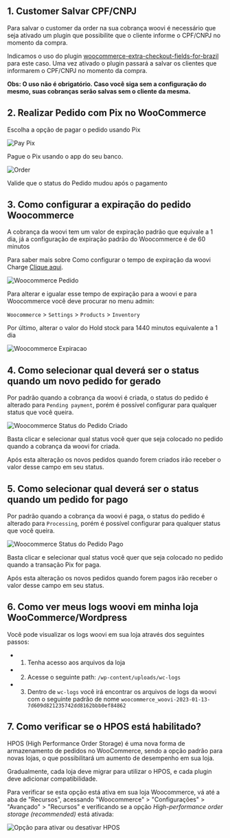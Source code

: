 ## 1. Customer Salvar CPF/CNPJ

Para salvar o customer da order na sua cobrança woovi é necessário que seja ativado um plugin que possibilite que o cliente informe o CPF/CNPJ no momento da compra.

Indicamos o uso do plugin [woocommerce-extra-checkout-fields-for-brazil](https://wordpress.org/plugins/woocommerce-extra-checkout-fields-for-brazil/) para este caso. Uma vez ativado o plugin passará a salvar os clientes que informarem o CPF/CNPJ no momento da compra.

**Obs: O uso não é obrigatório. Caso você siga sem a configuração do mesmo, suas cobranças serão salvas sem o cliente da mesma.**

## 2. Realizar Pedido com Pix no WooCommerce

Escolha a opção de pagar o pedido usando Pix

![Pay Pix](/img/ecommerce/woocommerce-pay-pix.png)

Pague o Pix usando o app do seu banco.

![Order](/img/ecommerce/woocommerce-order.png)

Valide que o status do Pedido mudou após o pagamento

## 3. Como configurar a expiração do pedido Woocommerce

A cobrança da woovi tem um valor de expiração padrão que equivale a 1 dia, já a configuração de expiração padrão do Woocommerce é de 60 minutos

Para saber mais sobre Como configurar o tempo de expiração da woovi Charge [Clique aqui](/docs/flows/flow-edit-default-expiration).

![Woocommerce Pedido](/img/ecommerce/woo-pedido.png)

Para alterar e igualar esse tempo de expiração para a woovi e para Woocommerce você deve procurar no menu admin:

`Woocommerce` > `Settings` > `Products` > `Inventory`

Por último, alterar o valor do Hold stock para 1440 minutos equivalente a 1 dia

![Woocommerce Expiracao](/img/ecommerce/woo-expiracao.png)

## 4. Como selecionar qual deverá ser o status quando um novo pedido for gerado

Por padrão quando a cobrança da woovi é criada, o status do pedido é alterado para `Pending payment`, porém é possível configurar para qualquer status que você queira.

![Woocommerce Status do Pedido Criado](/img/ecommerce/woocommerce-status-when-create-default.png)

Basta clicar e selecionar qual status você quer que seja colocado no pedido quando a cobrança da woovi for criada.

Após esta alteração os novos pedidos quando forem criados irão receber o valor desse campo em seu status.

## 5. Como selecionar qual deverá ser o status quando um pedido for pago

Por padrão quando a cobrança da woovi é paga, o status do pedido é alterado para `Processing`, porém é possível configurar para qualquer status que você queira.

![Woocommerce Status do Pedido Pago](/img/ecommerce/woocommerce-status-when-paid-default.png)

Basta clicar e selecionar qual status você quer que seja colocado no pedido quando a transação Pix for paga.

Após esta alteração os novos pedidos quando forem pagos irão receber o valor desse campo em seu status.

## 6. Como ver meus logs woovi em minha loja WooCommerce/Wordpress

Você pode visualizar os logs woovi em sua loja através dos seguintes passos:

- 1. Tenha acesso aos arquivos da loja
- 2. Acesse o seguinte path: `/wp-content/uploads/wc-logs`
- 3. Dentro de `wc-logs` você irá encontrar os arquivos de logs da woovi com o seguinte padrão de nome `woocommerce_woovi-2023-01-13-7d609d821235742dd8162bbb0ef84862`

## 7. Como verificar se o HPOS está habilitado?

HPOS (High Performance Order Storage) é uma nova forma de armazenamento de pedidos no WooCommerce, sendo a opção padrão para novas lojas, o que possibilitará um aumento de desempenho em sua loja.

Gradualmente, cada loja deve migrar para utilizar o HPOS, e cada plugin deve adicionar compatibilidade.

Para verificar se esta opção está ativa em sua loja Woocommerce, vá até a aba de "Recursos", acessando "Woocommerce" > "Configurações" > "Avançado" > "Recursos" e verificando se a opção _High-performance order storage (recommended)_ está ativada:

![Opção para ativar ou desativar HPOS](../__assets__/woo-hpos-settings.png)